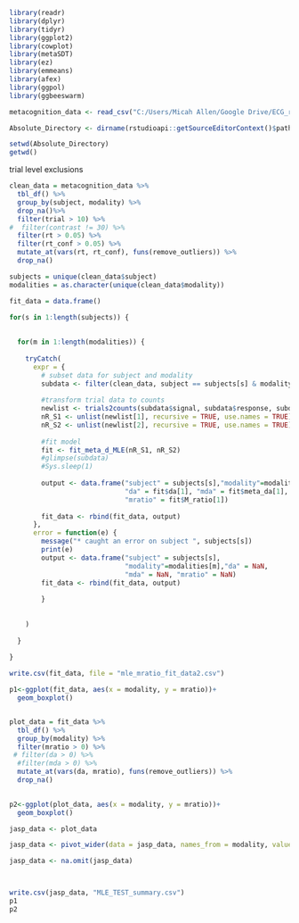 ```{r}
library(readr)
library(dplyr)
library(tidyr)
library(ggplot2)
library(cowplot)
library(metaSDT)
library(ez)
library(emmeans)
library(afex)
library(ggpol)
library(ggbeeswarm)

```

```{r}
metacognition_data <- read_csv("C:/Users/Micah Allen/Google Drive/ECG_root/Projects/in_progress/Domain_General_Metacognition/COBE_LAB/metacognition_data_master.csv")

Absolute_Directory <- dirname(rstudioapi::getSourceEditorContext()$path)

setwd(Absolute_Directory)
getwd()

```


trial level exclusions 
```{r}

clean_data = metacognition_data %>%
  tbl_df() %>%
  group_by(subject, modality) %>%
  drop_na()%>%
  filter(trial > 10) %>%
#  filter(contrast != 30) %>%
  filter(rt > 0.05) %>%
  filter(rt_conf > 0.05) %>%    
  mutate_at(vars(rt, rt_conf), funs(remove_outliers)) %>%
  drop_na()


```

```{r}
subjects = unique(clean_data$subject)
modalities = as.character(unique(clean_data$modality))

fit_data = data.frame()

for(s in 1:length(subjects)) {
  
  
  for(m in 1:length(modalities)) {
    
    tryCatch(
      expr = {
        # subset data for subject and modality 
        subdata <- filter(clean_data, subject == subjects[s] & modality == modalities[m])  
        
        #transform trial data to counts
        newlist <- trials2counts(subdata$signal, subdata$response, subdata$confidence,7, padAmount = 1,padCells=1)
        nR_S1 <- unlist(newlist[1], recursive = TRUE, use.names = TRUE)
        nR_S2 <- unlist(newlist[2], recursive = TRUE, use.names = TRUE)
        
        #fit model
        fit <- fit_meta_d_MLE(nR_S1, nR_S2)
        #glimpse(subdata)
        #Sys.sleep(1)
        
        output <- data.frame("subject" = subjects[s],"modality"=modalities[m],
                             "da" = fit$da[1], "mda" = fit$meta_da[1],
                             "mratio" = fit$M_ratio[1])  
        
        fit_data <- rbind(fit_data, output)
      },
      error = function(e) {
        message("* caught an error on subject ", subjects[s])
        print(e)
        output <- data.frame("subject" = subjects[s],
                             "modality"=modalities[m],"da" = NaN,
                             "mda" = NaN, "mratio" = NaN) 
        fit_data <- rbind(fit_data, output)
        
        }
      
      
    )
    
  }
  
}

write.csv(fit_data, file = "mle_mratio_fit_data2.csv")
```


```{r}
p1<-ggplot(fit_data, aes(x = modality, y = mratio))+
  geom_boxplot()


plot_data = fit_data %>%
  tbl_df() %>%
  group_by(modality) %>%
  filter(mratio > 0) %>%
 # filter(da > 0) %>%
  #filter(mda > 0) %>%
  mutate_at(vars(da, mratio), funs(remove_outliers)) %>%
  drop_na()

  
p2<-ggplot(plot_data, aes(x = modality, y = mratio))+
  geom_boxplot()

jasp_data <- plot_data

jasp_data <- pivot_wider(data = jasp_data, names_from = modality, values_from = c(da, mda, mratio)) 

jasp_data <- na.omit(jasp_data)



write.csv(jasp_data, "MLE_TEST_summary.csv")
p1
p2
```


